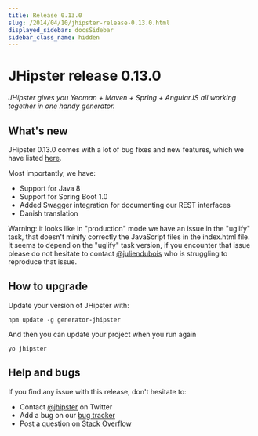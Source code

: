 ```yaml
---
title: Release 0.13.0
slug: /2014/04/10/jhipster-release-0.13.0.html
displayed_sidebar: docsSidebar
sidebar_class_name: hidden
---
```


JHipster release 0.13.0
==================

*JHipster gives you Yeoman + Maven + Spring + AngularJS all working together in one handy generator.*

What's new
----------

JHipster 0.13.0 comes with a lot of bug fixes and new features, which we have listed [here](https://github.com/jhipster/generator-jhipster/issues?milestone=2&page=1&state=closed).

Most importantly, we have:

- Support for Java 8
- Support for Spring Boot 1.0
- Added Swagger integration for documenting our REST interfaces
- Danish translation

Warning: it looks like in "production" mode we have an issue in the "uglify" task, that doesn't minify correctly the JavaScript files in the index.html file. It seems to depend on the "uglify" task version, if you encounter that issue please do not hesitate to contact [@juliendubois](https://twitter.com/juliendubois) who is struggling to reproduce that issue.

How to upgrade
------------

Update your version of JHipster with:

```
npm update -g generator-jhipster
```

And then you can update your project when you run again

```
yo jhipster
```

Help and bugs
--------------

If you find any issue with this release, don't hesitate to:

- Contact [@jhipster](https://twitter.com/jhipster) on Twitter
- Add a bug on our [bug tracker](https://github.com/jhipster/generator-jhipster/issues?state=open)
- Post a question on [Stack Overflow](http://stackoverflow.com/tags/jhipster/info)
